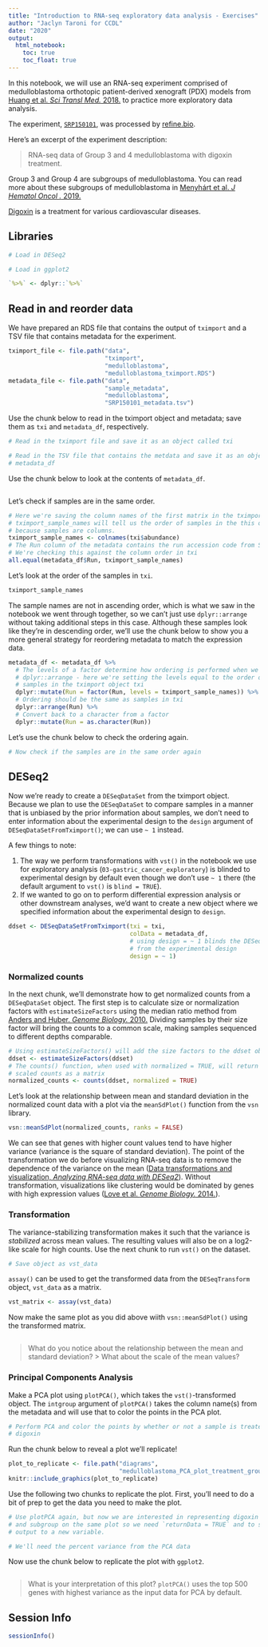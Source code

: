 ```yaml
---
title: "Introduction to RNA-seq exploratory data analysis - Exercises"
author: "Jaclyn Taroni for CCDL"
date: "2020"
output:
  html_notebook:
    toc: true
    toc_float: true
---
```


In this notebook, we will use an RNA-seq experiment comprised of medulloblastoma orthotopic patient-derived xenograft (PDX) models from [Huang et al. _Sci Transl Med._ 2018.](https://doi.org/10.1126/scitranslmed.aat0150) to practice more exploratory data analysis.

The experiment, [`SRP150101`](https://www.refine.bio/experiments/SRP150101/transcriptome-analysis-of-group-3-and-4-medulloblastoma-orthotopic-xenograft-mice-with-digoxin-treatment), was processed by [refine.bio](https://www.refine.bio/).

Here's an excerpt of the experiment description:

> RNA-seq data of Group 3 and 4 medulloblastoma with digoxin treatment.

Group 3 and Group 4 are subgroups of medulloblastoma. 
You can read more about these subgroups of medulloblastoma in [Menyhárt et al. _J Hematol Oncol ._ 2019.](https://doi.org/10.1186/s13045-019-0712-y)

[Digoxin](https://en.wikipedia.org/wiki/Digoxin) is a treatment for various cardiovascular diseases.

## Libraries

```r
# Load in DESeq2

# Load in ggplot2

```

```r
`%>%` <- dplyr::`%>%`
```

## Read in and reorder data

We have prepared an RDS file that contains the output of `tximport` and a TSV file that contains metadata for the experiment.

```r
tximport_file <- file.path("data", 
                           "tximport", 
                           "medulloblastoma",
                           "medulloblastoma_tximport.RDS")
metadata_file <- file.path("data",
                           "sample_metadata",
                           "medulloblastoma",
                           "SRP150101_metadata.tsv")
```

Use the chunk below to read in the tximport object and metadata; save them as `txi` and `metadata_df`, respectively.

```r
# Read in the tximport file and save it as an object called txi

# Read in the TSV file that contains the metdata and save it as an object called
# metadata_df

```

Use the chunk below to look at the contents of `metadata_df`.

```r

```

Let's check if samples are in the same order.

```r
# Here we're saving the column names of the first matrix in the tximport object.
# tximport_sample_names will tell us the order of samples in the this object 
# because samples are columns.
tximport_sample_names <- colnames(txi$abundance)
# The Run column of the metadata contains the run accession code from SRA
# We're checking this against the column order in txi
all.equal(metadata_df$Run, tximport_sample_names)
```

Let's look at the order of the samples in `txi`. 

```r
tximport_sample_names
```

The sample names are not in ascending order, which is what we saw in the notebook we went through together, so we can't just use `dplyr::arrange` without taking additional steps in this case.
Although these samples look like they're in descending order, we'll use the chunk below to show you a more general strategy for reordering metadata to match the expression data.

```r
metadata_df <- metadata_df %>%
  # The levels of a factor determine how ordering is performed when we use
  # dplyr::arrange - here we're setting the levels equal to the order of the
  # samples in the tximport object txi
  dplyr::mutate(Run = factor(Run, levels = tximport_sample_names)) %>%
  # Ordering should be the same as samples in txi
  dplyr::arrange(Run) %>%
  # Convert back to a character from a factor
  dplyr::mutate(Run = as.character(Run))
```

Let's use the chunk below to check the ordering again.

```r
# Now check if the samples are in the same order again

```

## DESeq2 

Now we're ready to create a `DESeqDataSet` from the tximport object.
Because we plan to use the `DESeqDataSet` to compare samples in a manner that is unbiased by the prior information about samples, we don't need to enter information about the experimental design to the `design` argument of `DESeqDataSetFromTximport()`; we can use `~ 1` instead.

A few things to note:

1. The way we perform transformations with `vst()` in the notebook we use for exploratory analysis (`03-gastric_cancer_exploratory`) is blinded to experimental design by default even though we don't use `~ 1` there (the default argument to `vst()` is `blind = TRUE`).
2. If we wanted to go on to perform differential expression analysis or other downstream analyses, we'd want to create a new object where we specified information about the experimental design to `design`.

```r
ddset <- DESeqDataSetFromTximport(txi = txi,
                                  colData = metadata_df,
                                  # using design = ~ 1 blinds the DESeq2 object
                                  # from the experimental design
                                  design = ~ 1)
```

### Normalized counts

In the next chunk, we'll demonstrate how to get normalized counts from a `DESeqDataSet` object.
The first step is to calculate size or normalization factors with `estimateSizeFactors` using the median ratio method from [Anders and Huber. _Genome Biology._ 2010.](https://doi.org/10.1186/gb-2010-11-10-r106)
Dividing samples by their size factor will bring the counts to a common scale, making samples sequenced to different depths comparable.

```r
# Using estimateSizeFactors() will add the size factors to the ddset object
ddset <- estimateSizeFactors(ddset)
# The counts() function, when used with normalized = TRUE, will return the 
# scaled counts as a matrix
normalized_counts <- counts(ddset, normalized = TRUE)
```

Let's look at the relationship between mean and standard deviation in the normalized count data with a plot via the `meanSdPlot()` function from the `vsn` library.

```r
vsn::meanSdPlot(normalized_counts, ranks = FALSE)
```

We can see that genes with higher count values tend to have higher variance (variance is the square of standard deviation).
The point of the transformation we do before visualizing RNA-seq data is to remove the dependence of the variance on the mean ([Data transformations and visualization, _Analyzing RNA-seq data with DESeq2_](https://bioconductor.org/packages/devel/bioc/vignettes/DESeq2/inst/doc/DESeq2.html#data-transformations-and-visualization)).
Without transformation, visualizations like clustering would be dominated by genes with high expression values ([Love et al. _Genome Biology._ 2014.](https://doi.org/10.1186/s13059-014-0550-8)).

### Transformation

The variance-stabilizing transformation makes it such that the variance is _stabilized_ across mean values.
The resulting values will also be on a log2-like scale for high counts.
Use the next chunk to run `vst()` on the dataset.

```r
# Save object as vst_data

```

`assay()` can be used to get the transformed data from the `DESeqTransform` object, `vst_data` as a matrix.

```r
vst_matrix <- assay(vst_data)
```

Now make the same plot as you did above wiith `vsn::meanSdPlot()` using the transformed matrix.

```r

```

> What do you notice about the relationship between the mean and standard deviation? > What about the scale of the mean values?

### Principal Components Analysis

Make a PCA plot using `plotPCA()`, which takes the `vst()`-transformed object.
The `intgroup` argument of `plotPCA()` takes the column name(s) from the metadata and will use that to color the points in the PCA plot.

```r
# Perform PCA and color the points by whether or not a sample is treated with
# digoxin

```

Run the chunk below to reveal a plot we'll replicate!

```r
plot_to_replicate <- file.path("diagrams", 
                               "medulloblastoma_PCA_plot_treatment_group.png")
knitr::include_graphics(plot_to_replicate)
```

Use the following two chunks to replicate the plot. 
First, you'll need to do a bit of prep to get the data you need to make the plot.

```r
# Use plotPCA again, but now we are interested in representing digoxin treatment 
# and subgroup on the same plot so we need `returnData = TRUE` and to save the 
# output to a new variable.

# We'll need the percent variance from the PCA data  

```

Now use the chunk below to replicate the plot with `ggplot2`.

```r

```

> What is your interpretation of this plot?
`plotPCA()` uses the top 500 genes with highest variance as the input data for PCA by default.

## Session Info

```r
sessionInfo()
```
